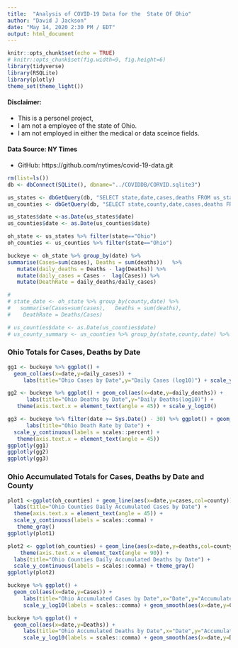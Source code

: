 ```yaml
---
title:  "Analysis of COVID-19 Data for the  State Of Ohio"
author: "David J Jackson"
date: "May 14, 2020 2:30 PM / EDT"
output: html_document
---
```


```r
knitr::opts_chunk$set(echo = TRUE)
# knitr::opts_chunk$set(fig.width=9, fig.height=6)
library(tidyverse)
library(RSQLite)
library(plotly)
theme_set(theme_light())
```

#### Disclaimer:
* This is a personel project, 
* I am not a employee of the state of Ohio. 
* I am not employed in either the medical or data sceince fields.

#### Data Source: NY Times
* GitHub: https://github.com/nytimes/covid-19-data.git


```r
rm(list=ls())
db <- dbConnect(SQLite(), dbname="../COVIDDB/CORVID.sqlite3")

us_states <- dbGetQuery(db, "SELECT state,date,cases,deaths FROM us_states;")
us_counties <- dbGetQuery(db, "SELECT state,county,date,cases,deaths FROM us_counties;")

us_states$date <-as.Date(us_states$date)
us_counties$date <- as.Date(us_counties$date)

oh_state <- us_states %>% filter(state=="Ohio")  
oh_counties <- us_counties %>% filter(state=="Ohio")

```

```r
  
buckeye <- oh_state %>% group_by(date) %>% 
summarise(Cases=sum(cases), Deaths = sum(deaths))   %>%
   mutate(daily_deaths = Deaths - lag(Deaths)) %>% 
   mutate(daily_cases = Cases -  lag(Cases)) %>%
   mutate(DeathRate = daily_deaths/daily_cases)
```
```r
# 
# state_date <- oh_state %>% group_by(county,date) %>% 
#   summarise(Cases=sum(cases),   Deaths = sum(deaths),                               
#    DeathRate = Deaths/Cases)

```
```r
# us_counties$date <- as.Date(us_counties$date)
# us_county_summary <- us_counties %>% group_by(state,county,date) %>% summarise(Cases=sum(cases),Deaths = sum(deaths),DeathRate = Deaths/Cases)

```


###  Ohio Totals for Cases, Deaths  by Date 

```r
gg1 <- buckeye %>% ggplot() + 
  geom_col(aes(x=date,y=daily_cases)) + 
     labs(title="Ohio Cases by Date",y="Daily Cases (log10)") + scale_y_log10()
```
```r
gg2 <- buckeye %>% ggplot() + geom_col(aes(x=date,y=daily_deaths)) +
      labs(title="Ohio Deaths by Date",y="Daily Deaths(log10)") +
   theme(axis.text.x = element_text(angle = 45)) + scale_y_log10()

gg3 <- buckeye %>% filter(date >= Sys.Date() - 30) %>% ggplot() + geom_col(aes(x=date,y=DeathRate)) +
      labs(title="Ohio Death Rate by Date") + 
  scale_y_continuous(labels = scales::percent) +
   theme(axis.text.x = element_text(angle = 45))
ggplotly(gg1)
ggplotly(gg2)
ggplotly(gg3)
```

### Ohio Accumulated  Totals for Cases, Deaths  by Date and County

```r
plot1 <-ggplot(oh_counties) + geom_line(aes(x=date,y=cases,col=county)) +
  labs(title="Ohio Counties Daily Accumulated Cases by Date") +
  theme(axis.text.x = element_text(angle = 45)) +
  scale_y_continuous(labels = scales::comma) +
   theme_gray()
ggplotly(plot1)

plot2 <- ggplot(oh_counties) + geom_line(aes(x=date,y=deaths,col=county)) +
    theme(axis.text.x = element_text(angle = 90)) +
  labs(title="Ohio Counties Daily Accumulated Deaths by Date") +
  scale_y_continuous(labels = scales::comma) + theme_gray()
ggplotly(plot2)

```
```r
buckeye %>% ggplot() +
  geom_col(aes(x=date,y=Cases)) + 
     labs(title="Ohio Accumulated Cases by Date",x="Date",y="Accumulated Cases(log10)") +
     scale_y_log10(labels = scales::comma) + geom_smooth(aes(x=date,y=Cases))
```
```r
buckeye %>% ggplot() +
  geom_col(aes(x=date,y=Deaths)) + 
     labs(title="Ohio Accumulated Deaths by Date",x="Date",y="Accumulated Cases(log10)") +
     scale_y_log10(labels = scales::comma) + geom_smooth(aes(x=date,y=Deaths))
```



